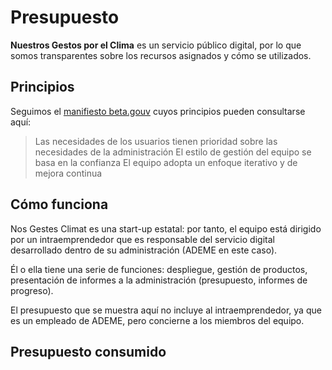 # Presupuesto

**Nuestros Gestos por el Clima** es un servicio público digital, por lo que somos
transparentes sobre los recursos asignados y cómo se
utilizados.

## Principios

Seguimos el <a href="https://beta.gouv.fr/approche/manifeste">manifiesto beta.gouv</a>
cuyos principios pueden consultarse aquí:

> Las necesidades de los usuarios tienen prioridad sobre las necesidades de la administración
> El estilo de gestión del equipo se basa en la confianza
> El equipo adopta un enfoque iterativo y de mejora continua

## Cómo funciona

Nos Gestes Climat es una start-up estatal: por tanto, el equipo está dirigido por un intraemprendedor que es responsable del servicio digital desarrollado dentro de su administración (ADEME en este caso).

Él o ella tiene una serie de funciones: despliegue, gestión de productos, presentación de informes a la administración (presupuesto, informes de progreso).

El presupuesto que se muestra aquí no incluye al intraemprendedor, ya que es un empleado de ADEME, pero concierne a los miembros del equipo.

## Presupuesto consumido
